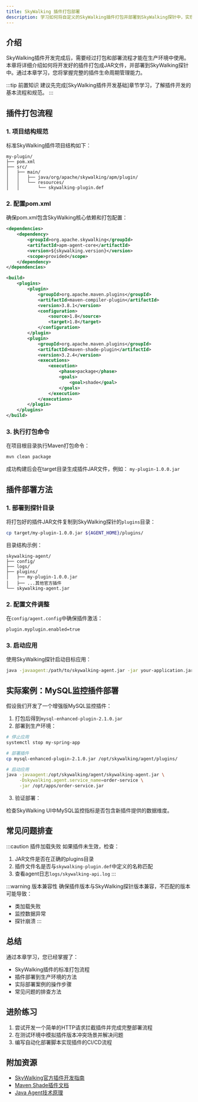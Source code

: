 ```yaml
---
title: SkyWalking 插件打包部署
description: 学习如何将自定义的SkyWalking插件打包并部署到SkyWalking探针中，实现功能扩展。
---
```


## 介绍

SkyWalking插件开发完成后，需要经过打包和部署流程才能在生产环境中使用。本章将详细介绍如何将开发好的插件打包成JAR文件，并部署到SkyWalking探针中。通过本章学习，您将掌握完整的插件生命周期管理能力。

:::tip 前置知识
建议先完成[SkyWalking插件开发基础]章节学习，了解插件开发的基本流程和规范。
:::

## 插件打包流程

### 1. 项目结构规范

标准SkyWalking插件项目结构如下：

```
my-plugin/
├── pom.xml
├── src/
│   ├── main/
│   │   ├── java/org/apache/skywalking/apm/plugin/
│   │   └── resources/
│   │       └── skywalking-plugin.def
```

### 2. 配置pom.xml

确保pom.xml包含SkyWalking核心依赖和打包配置：

```xml
<dependencies>
    <dependency>
        <groupId>org.apache.skywalking</groupId>
        <artifactId>apm-agent-core</artifactId>
        <version>${skywalking.version}</version>
        <scope>provided</scope>
    </dependency>
</dependencies>

<build>
    <plugins>
        <plugin>
            <groupId>org.apache.maven.plugins</groupId>
            <artifactId>maven-compiler-plugin</artifactId>
            <version>3.8.1</version>
            <configuration>
                <source>1.8</source>
                <target>1.8</target>
            </configuration>
        </plugin>
        <plugin>
            <groupId>org.apache.maven.plugins</groupId>
            <artifactId>maven-shade-plugin</artifactId>
            <version>3.2.4</version>
            <executions>
                <execution>
                    <phase>package</phase>
                    <goals>
                        <goal>shade</goal>
                    </goals>
                </execution>
            </executions>
        </plugin>
    </plugins>
</build>
```

### 3. 执行打包命令

在项目根目录执行Maven打包命令：

```bash
mvn clean package
```

成功构建后会在target目录生成插件JAR文件，例如：
`my-plugin-1.0.0.jar`

## 插件部署方法

### 1. 部署到探针目录

将打包好的插件JAR文件复制到SkyWalking探针的`plugins`目录：

```bash
cp target/my-plugin-1.0.0.jar ${AGENT_HOME}/plugins/
```

目录结构示例：
```
skywalking-agent/
├── config/
├── logs/
├── plugins/
│   ├── my-plugin-1.0.0.jar
│   ├── ...其他官方插件
└── skywalking-agent.jar
```

### 2. 配置文件调整

在`config/agent.config`中确保插件激活：

```properties
plugin.myplugin.enabled=true
```

### 3. 启动应用

使用SkyWalking探针启动目标应用：

```bash
java -javaagent:/path/to/skywalking-agent.jar -jar your-application.jar
```

## 实际案例：MySQL监控插件部署

假设我们开发了一个增强版MySQL监控插件：

1. 打包后得到`mysql-enhanced-plugin-2.1.0.jar`
2. 部署到生产环境：

```bash
# 停止应用
systemctl stop my-spring-app

# 部署插件
cp mysql-enhanced-plugin-2.1.0.jar /opt/skywalking/agent/plugins/

# 启动应用
java -javaagent:/opt/skywalking/agent/skywalking-agent.jar \
     -Dskywalking.agent.service_name=order-service \
     -jar /opt/apps/order-service.jar
```

3. 验证部署：

检查SkyWalking UI中MySQL监控指标是否包含新插件提供的数据维度。

## 常见问题排查

:::caution 插件加载失败
如果插件未生效，检查：
1. JAR文件是否在正确的plugins目录
2. 插件文件名是否与`skywalking-plugin.def`中定义的名称匹配
3. 查看agent日志`logs/skywalking-api.log`
:::

:::warning 版本兼容性
确保插件版本与SkyWalking探针版本兼容，不匹配的版本可能导致：
- 类加载失败
- 监控数据异常
- 探针崩溃
:::

## 总结

通过本章学习，您已经掌握了：
- SkyWalking插件的标准打包流程
- 插件部署到生产环境的方法
- 实际部署案例的操作步骤
- 常见问题的排查方法

## 进阶练习

1. 尝试开发一个简单的HTTP请求拦截插件并完成完整部署流程
2. 在测试环境中模拟插件版本冲突场景并解决问题
3. 编写自动化部署脚本实现插件的CI/CD流程

## 附加资源

- [SkyWalking官方插件开发指南](https://skywalking.apache.org/docs/)
- [Maven Shade插件文档](https://maven.apache.org/plugins/maven-shade-plugin/)
- [Java Agent技术原理](https://docs.oracle.com/javase/8/docs/api/java/lang/instrument/package-summary.html)